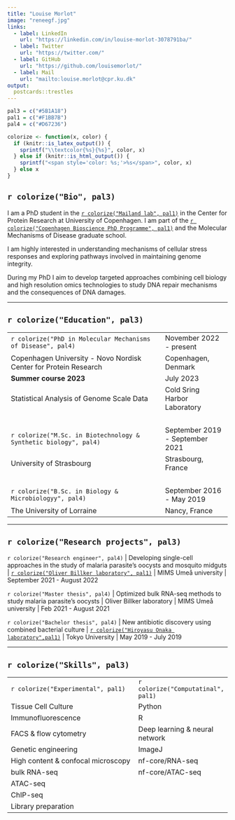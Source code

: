 ```yaml
---
title: "Louise Morlot"
image: "reneegf.jpg"
links:
  - label: LinkedIn
    url: "https://linkedin.com/in/louise-morlot-3078791ba/"
  - label: Twitter
    url: "https://twitter.com/"
  - label: GitHub
    url: "https://github.com/louisemorlot/"
  - label: Mail
    url: "mailto:louise.morlot@cpr.ku.dk"
output:
  postcards::trestles
---
```


```r
pal3 = c("#5B1A18")
pal1 = c("#F1BB7B")
pal4 = c("#D67236")

colorize <- function(x, color) {
  if (knitr::is_latex_output()) {
    sprintf("\\textcolor{%s}{%s}", color, x)
  } else if (knitr::is_html_output()) {
    sprintf("<span style='color: %s;'>%s</span>", color, x)
  } else x
}
```


## `r colorize("Bio", pal3)`

I am a PhD student in the [`r colorize("Mailand lab", pal1)`](https://www.cpr.ku.dk/research/proteinsignaling/mailand/) in the Center for Protein Research at University of
Copenhagen. I am part of the [`r colorize("Copenhagen Bioscience PhD Programme", pal1)`](https://cphbiosciencephd.org/) and the Molecular Mechanisms of Disease graduate school.

I am highly interested in understanding mechanisms of cellular stress responses and exploring pathways involved in maintaining genome integrity. 

During my PhD I aim to develop targeted approaches combining cell biology and high resolution omics technologies to study DNA repair mechanisms and the consequences of DNA damages. 

---

## `r colorize("Education", pal3)`
|  |  |
|:------------------------------------------------|:--------------------|
| `r colorize("PhD in Molecular Mechanisms of Disease", pal4)` | November 2022 - present |
Copenhagen University - Novo Nordisk Center for Protein Research | Copenhagen, Denmark |
| **Summer course 2023** | July 2023 |
| Statistical Analysis of Genome Scale Data | Cold Sring Harbor Laboratory |
|<br>|   |
| `r colorize("M.Sc. in Biotechnology & Synthetic biology", pal4)` | September 2019 - September 2021 |
|University of Strasbourg | Strasbourg, France |
|<br>|   |
| `r colorize("B.Sc. in Biology & Microbiologyy", pal4)` | September 2016 - May 2019 |
| The University of Lorraine | Nancy, France ||

---

## `r colorize("Research projects", pal3)`

`r colorize("Research engineer", pal4)` | Developing single-cell approaches in the study of malaria parasite's oocysts and mosquito midguts | [`r colorize("Oliver Billker laboratory", pal1)`](https://billkerlab.org/) | MIMS Umeå university | September 2021 - August 2022

`r colorize("Master thesis", pal4)` | Optimized bulk RNA-seq methods to study malaria parasite's oocysts | Oliver Billker laboratory | MIMS Umeå university | Feb 2021 - August 2021

`r colorize("Bachelor thesis", pal4)` | New antibiotic discovery using combined bacterial culture | [`r colorize("Hiroyasu Onaka laboratory",pal1)`](http://microbial-potential.bt.a.u-tokyo.ac.jp/en/) | Tokyo University | May 2019 - July 2019 

---

## `r colorize("Skills", pal3)`

|  |  |
|:------------------------------------------------|:--------------------|
| `r colorize("Experimental", pal1)` | `r colorize("Computatinal", pal1)` |
| Tissue Cell Culture | Python |
| Immunofluorescence | R |
| FACS & flow cytometry | Deep learning & neural network |
| Genetic engineering | ImageJ |
| High content & confocal microscopy | nf-core/RNA-seq |
| bulk RNA-seq | nf-core/ATAC-seq | 
| ATAC-seq | |
| ChIP-seq | | 
| Library preparation | ||